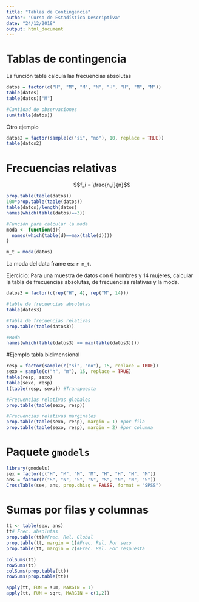 ```yaml
---
title: "Tablas de Contingencia"
author: "Curso de Estadística Descriptiva"
date: "24/12/2018"
output: html_document
---
```


# Tablas de contingencia

La función table calcula las frecuencias absolutas
```r
datos = factor(c("H", "M", "M", "M", "H", "H", "M", "M"))
table(datos)
table(datos)["M"]

#Cantidad de observaciones
sum(table(datos))
```

Otro ejemplo
```r
datos2 = factor(sample(c("si", "no"), 10, replace = TRUE))
table(datos2)
```


# Frecuencias relativas

$$f_i = \frac{n_i}{n}$$

```r
prop.table(table(datos))
100*prop.table(table(datos))
table(datos)/length(datos)
names(which(table(datos)==3))

#Función para calcular la moda
moda <- function(d){
  names(which(table(d)==max(table(d))))
}

m_t = moda(datos)
```

La moda del data frame es: `r m_t`.

Ejercicio: Para una muestra de datos con 6 hombres y 14 mujeres, calcular la tabla de frecuencias absolutas, de frecuencias relativas y la moda.
```r
datos3 = factor(c(rep("H", 4), rep("M", 14)))

#table de frecuencias absolutas
table(datos3)

#Tabla de frecuencias relativas
prop.table(table(datos3))

#Moda
names(which(table(datos3) == max(table(datos3))))
```

#Ejemplo tabla bidimensional
```r
resp = factor(sample(c("si", "no"), 15, replace = TRUE))
sexo = sample(c("h", "m"), 15, replace = TRUE)
table(resp, sexo)
table(sexo, resp)
t(table(resp, sexo)) #Transpuesta

#Frecuencias relativas globales
prop.table(table(sexo, resp))

#Frecuencias relativas marginales
prop.table(table(sexo, resp), margin = 1) #por fila
prop.table(table(sexo, resp), margin = 2) #por columna
```


# Paquete `gmodels`
```r
library(gmodels)
sex = factor(c("H", "M", "M", "M", "H", "H", "M", "M"))
ans = factor(c("S", "N", "S", "S", "S", "N", "N", "S"))
CrossTable(sex, ans, prop.chisq = FALSE, format = "SPSS")
```

# Sumas por filas y columnas
```r
tt <- table(sex, ans)
tt# Frec. absolutas
prop.table(tt)#Frec. Rel. Global
prop.table(tt, margin = 1)#Frec. Rel. Por sexo
prop.table(tt, margin = 2)#Frec. Rel. Por respuesta

colSums(tt)
rowSums(tt)
colSums(prop.table(tt))
rowSums(prop.table(tt))

apply(tt, FUN = sum, MARGIN = 1)
apply(tt, FUN = sqrt, MARGIN = c(1,2))
```

